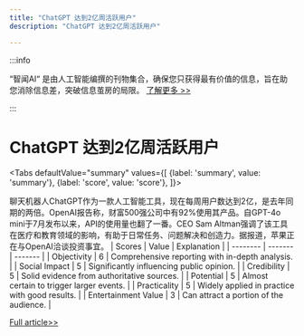 ```yaml
---
title: "ChatGPT 达到2亿周活跃用户"
description: "ChatGPT 达到2亿周活跃用户"

---
```



:::info

“智闻AI“ 是由人工智能编撰的刊物集合，确保您只获得最有价值的信息，旨在助您消除信息差，突破信息茧房的局限。  [了解更多 >>](/)

:::

# ChatGPT 达到2亿周活跃用户


<Tabs
	defaultValue="summary"
	values={[
	{label: 'summary', value: 'summary'},
	{label: 'score', value: 'score'},
]}>
<TabItem value="summary">


聊天机器人ChatGPT作为一款人工智能工具，现在每周用户数达到2亿，是去年同期的两倍。OpenAI报告称，财富500强公司中有92%使用其产品。自GPT-4o mini于7月发布以来，API的使用量也翻了一番。CEO Sam Altman强调了该工具在医疗和教育领域的影响，有助于日常任务、问题解决和创造力。据报道，苹果正在与OpenAI洽谈投资事宜。
</TabItem>
<TabItem value="score">
	| Scores     | Value   | Explanation |
	| -------- | ------- | ------- |
	| Objectivity  | 6    | Comprehensive reporting with in-depth analysis.    |
	| Social Impact | 5     | Significantly influencing public opinion.    |
	| Credibility    | 5    | Solid evidence from authoritative sources.    |
	| Potential    | 5    | Almost certain to trigger larger events.    |
	| Practicality    | 5    | Widely applied in practice with good results.    |
	| Entertainment Value    | 3    | Can attract a portion of the audience.    |
</TabItem>
</Tabs>

[Full article>>](https://slashdot.org/story/24/08/29/237222/chatgpt-passes-200-million-weekly-active-users?utm_source=rss1.0mainlinkanon&utm_medium=feed)
